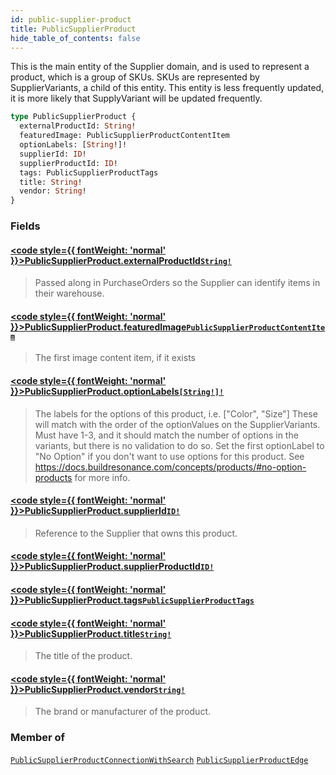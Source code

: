 ```yaml
---
id: public-supplier-product
title: PublicSupplierProduct
hide_table_of_contents: false
---
```








This is the main entity of the Supplier domain, and is used to represent a product, which is a group of SKUs.
SKUs are represented by SupplierVariants, a child of this entity.
This entity is less frequently updated, it is more likely that SupplyVariant will be updated frequently.

```graphql
type PublicSupplierProduct {
  externalProductId: String!
  featuredImage: PublicSupplierProductContentItem
  optionLabels: [String!]!
  supplierId: ID!
  supplierProductId: ID!
  tags: PublicSupplierProductTags
  title: String!
  vendor: String!
}
```


### Fields

#### [<code style={{ fontWeight: 'normal' }}>PublicSupplierProduct.<b>externalProductId</b></code>](#)<Bullet />[`String!`](/demand/api/graphql-admin/reference/scalars/string) <Badge class="secondary" text="non-null"/> <Badge class="secondary" text="scalar"/>
> Passed along in PurchaseOrders so the Supplier can identify items in their warehouse.
> 

#### [<code style={{ fontWeight: 'normal' }}>PublicSupplierProduct.<b>featuredImage</b></code>](#)<Bullet />[`PublicSupplierProductContentItem`](/demand/api/graphql-admin/reference/objects/public-supplier-product-content-item) <Badge class="secondary" text="object"/>
> The first image content item, if it exists
> 

#### [<code style={{ fontWeight: 'normal' }}>PublicSupplierProduct.<b>optionLabels</b></code>](#)<Bullet />[`[String!]!`](/demand/api/graphql-admin/reference/scalars/string) <Badge class="secondary" text="non-null"/> <Badge class="secondary" text="scalar"/>
> The labels for the options of this product, i.e. ["Color", "Size"]
These will match with the order of the optionValues on the SupplierVariants.
Must have 1-3, and it should match the number of options in the variants, but there is no validation to do so.
Set the first optionLabel to "No Option" if you don't want to use options for this product.
See https://docs.buildresonance.com/concepts/products/#no-option-products for more info.
> 

#### [<code style={{ fontWeight: 'normal' }}>PublicSupplierProduct.<b>supplierId</b></code>](#)<Bullet />[`ID!`](/demand/api/graphql-admin/reference/scalars/id) <Badge class="secondary" text="non-null"/> <Badge class="secondary" text="scalar"/>
> Reference to the Supplier that owns this product.
> 

#### [<code style={{ fontWeight: 'normal' }}>PublicSupplierProduct.<b>supplierProductId</b></code>](#)<Bullet />[`ID!`](/demand/api/graphql-admin/reference/scalars/id) <Badge class="secondary" text="non-null"/> <Badge class="secondary" text="scalar"/>
> 
> 

#### [<code style={{ fontWeight: 'normal' }}>PublicSupplierProduct.<b>tags</b></code>](#)<Bullet />[`PublicSupplierProductTags`](/demand/api/graphql-admin/reference/objects/public-supplier-product-tags) <Badge class="secondary" text="object"/>
> 
> 

#### [<code style={{ fontWeight: 'normal' }}>PublicSupplierProduct.<b>title</b></code>](#)<Bullet />[`String!`](/demand/api/graphql-admin/reference/scalars/string) <Badge class="secondary" text="non-null"/> <Badge class="secondary" text="scalar"/>
> The title of the product.
> 

#### [<code style={{ fontWeight: 'normal' }}>PublicSupplierProduct.<b>vendor</b></code>](#)<Bullet />[`String!`](/demand/api/graphql-admin/reference/scalars/string) <Badge class="secondary" text="non-null"/> <Badge class="secondary" text="scalar"/>
> The brand or manufacturer of the product.
> 



### Member of

[`PublicSupplierProductConnectionWithSearch`](/demand/api/graphql-admin/reference/objects/public-supplier-product-connection-with-search)  <Badge class="secondary" text="object"/><Bullet />[`PublicSupplierProductEdge`](/demand/api/graphql-admin/reference/objects/public-supplier-product-edge)  <Badge class="secondary" text="object"/>



